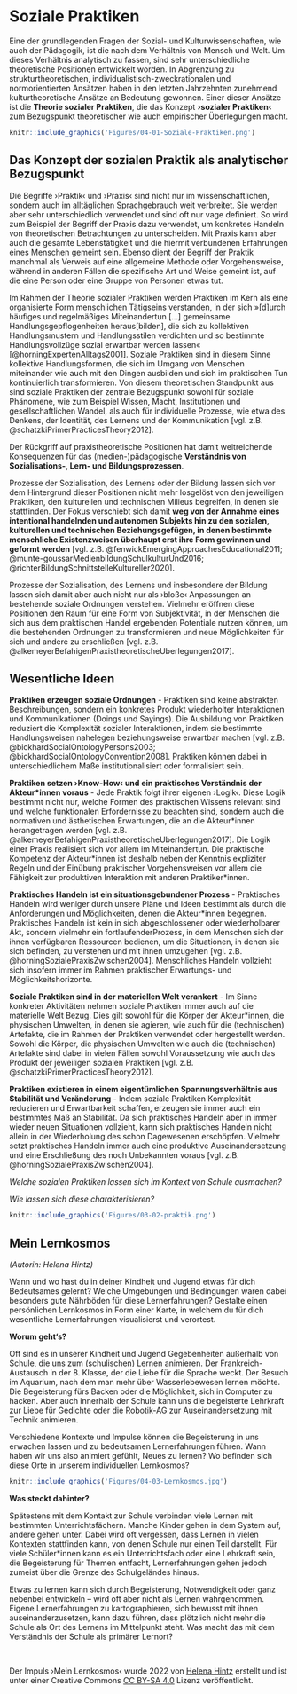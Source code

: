 # Soziale Praktiken

Eine der grundlegenden Fragen der Sozial- und Kulturwissenschaften, wie auch der Pädagogik, ist die nach dem Verhältnis von Mensch und Welt. Um dieses Verhältnis analytisch zu fassen, sind sehr unterschiedliche theoretische Positionen entwickelt worden. In Abgrenzung zu strukturtheoretischen, individualistisch-zweckrationalen und normorientierten Ansätzen haben in den letzten Jahrzehnten zunehmend kulturtheoretische Ansätze an Bedeutung gewonnen. Einer dieser Ansätze ist die **Theorie sozialer Praktiken**, die das Konzept **›sozialer Praktiken‹** zum Bezugspunkt theoretischer wie auch empirischer Überlegungen macht.

```{r, echo=FALSE, fig.align='center', dev='png'}
knitr::include_graphics('Figures/04-01-Soziale-Praktiken.png')
```

## Das Konzept der sozialen Praktik als analytischer Bezugspunkt

Die Begriffe ›Praktik‹ und ›Praxis‹ sind nicht nur im wissenschaftlichen, sondern auch im alltäglichen Sprachgebrauch weit verbreitet. Sie werden aber sehr unterschiedlich verwendet und sind oft nur vage definiert. So wird zum Beispiel der Begriff der Praxis dazu verwendet, um konkretes Handeln von theoretischen Betrachtungen zu unterscheiden. Mit Praxis kann aber auch die gesamte Lebenstätigkeit und die hiermit verbundenen Erfahrungen eines Menschen gemeint sein. Ebenso dient der Begriff der Praktik manchmal als Verweis auf eine allgemeine Methode oder Vorgehensweise, während in anderen Fällen die spezifische Art und Weise gemeint ist, auf die eine Person oder eine Gruppe von Personen etwas tut.

Im Rahmen der Theorie sozialer Praktiken werden Praktiken im Kern als eine organisierte Form menschlichen Tätigseins verstanden, in der sich »[d]urch häufiges und regelmäßiges Miteinandertun […] gemeinsame Handlungsgepflogenheiten heraus[bilden], die sich zu kollektiven Handlungsmustern und Handlungsstilen verdichten und so bestimmte Handlungsvollzüge sozial erwartbar werden lassen« [@horningExpertenAlltags2001]. Soziale Praktiken sind in diesem Sinne kollektive Handlungsformen, die sich im Umgang von Menschen miteinander wie auch mit den Dingen ausbilden und sich im praktischen Tun kontinuierlich transformieren. Von diesem theoretischen Standpunkt aus sind soziale Praktiken der zentrale Bezugspunkt sowohl für soziale Phänomene, wie zum Beispiel Wissen, Macht, Institutionen und gesellschaftlichen Wandel, als auch für individuelle Prozesse, wie etwa des Denkens, der Identität, des Lernens und der Kommunikation [vgl. z.B. @schatzkiPrimerPracticesTheory2012].

Der Rückgriff auf praxistheoretische Positionen hat damit weitreichende Konsequenzen für das (medien-)pädagogische **Verständnis von Sozialisations-, Lern- und Bildungsprozessen**.

Prozesse der Sozialisation, des Lernens oder der Bildung lassen sich vor dem Hintergrund dieser Positionen nicht mehr losgelöst von den jeweiligen Praktiken, den kulturellen und technischen Milieus begreifen, in denen sie stattfinden. Der Fokus verschiebt sich damit **weg von der Annahme eines intentional handelnden und autonomen Subjekts hin zu den sozialen, kulturellen und technischen Beziehungsgefügen, in denen bestimmte menschliche Existenzweisen überhaupt erst ihre Form gewinnen und geformt werden** [vgl. z.B. @fenwickEmergingApproachesEducational2011; @munte-goussarMedienbildungSchulkulturUnd2016; @richterBildungSchnittstelleKultureller2020].

Prozesse der Sozialisation, des Lernens und insbesondere der Bildung lassen sich damit aber auch nicht nur als ›bloße‹ Anpassungen an bestehende soziale Ordnungen verstehen. Vielmehr eröffnen diese Positionen den Raum für eine Form von Subjektivität, in der Menschen die sich aus dem praktischen Handel ergebenden Potentiale nutzen können, um die bestehenden Ordnungen zu transformieren und neue Möglichkeiten für sich und andere zu erschließen [vgl. z.B. @alkemeyerBefahigenPraxistheoretischeUberlegungen2017].

## Wesentliche Ideen

**Praktiken erzeugen soziale Ordnungen** - Praktiken sind keine abstrakten Beschreibungen, sondern ein konkretes Produkt wiederholter Interaktionen und Kommunikationen (Doings und Sayings). Die Ausbildung von Praktiken reduziert die Komplexität sozialer Interaktionen, indem sie bestimmte Handlungsweisen nahelegen beziehungsweise erwartbar machen [vgl. z.B. @bickhardSocialOntologyPersons2003; @bickhardSocialOntologyConvention2008]. Praktiken können dabei in unterschiedlichem Maße institutionalisiert oder formalisiert sein.

**Praktiken setzen ›Know-How‹ und ein praktisches Verständnis der Akteur\*innen voraus** - Jede Praktik folgt ihrer eigenen ›Logik‹. Diese Logik bestimmt nicht nur, welche Formen des praktischen Wissens relevant sind und welche funktionalen Erfordernisse zu beachten sind, sondern auch die normativen und ästhetischen Erwartungen, die an die Akteur\*innen herangetragen werden [vgl. z.B. @alkemeyerBefahigenPraxistheoretischeUberlegungen2017]. Die Logik einer Praxis realisiert sich vor allem im Miteinandertun. Die praktische Kompetenz der Akteur\*innen ist deshalb neben der Kenntnis expliziter Regeln und der Einübung praktischer Vorgehensweisen vor allem die Fähigkeit zur produktiven Interaktion mit anderen Praktiker\*innen.

**Praktisches Handeln ist ein situationsgebundener Prozess** - Praktisches Handeln wird weniger durch unsere Pläne und Ideen bestimmt als durch die Anforderungen und Möglichkeiten, denen die Akteur\*innen begegnen. Praktisches Handeln ist kein in sich abgeschlossener oder wiederholbarer Akt, sondern vielmehr ein fortlaufenderProzess, in dem Menschen sich der ihnen verfügbaren Ressourcen bedienen, um die Situationen, in denen sie sich befinden, zu verstehen und mit ihnen umzugehen [vgl. z.B. @horningSozialePraxisZwischen2004]. Menschliches Handeln vollzieht sich insofern immer im Rahmen praktischer Erwartungs- und Möglichkeitshorizonte.

**Soziale Praktiken sind in der materiellen Welt verankert** - Im Sinne konkreter Aktivitäten nehmen soziale Praktiken immer auch auf die materielle Welt Bezug. Dies gilt sowohl für die Körper der Akteur\*innen, die physischen Umwelten, in denen sie agieren, wie auch für die (technischen) Artefakte, die im Rahmen der Praktiken verwendet oder hergestellt werden. Sowohl die Körper, die physischen Umwelten wie auch die (technischen) Artefakte sind dabei in vielen Fällen sowohl Voraussetzung wie auch das Produkt der jeweiligen sozialen Praktiken [vgl. z.B. @schatzkiPrimerPracticesTheory2012].

**Praktiken existieren in einem eigentümlichen Spannungsverhältnis aus Stabilität und Veränderung** - Indem soziale Praktiken Komplexität reduzieren und Erwartbarkeit schaffen, erzeugen sie immer auch ein bestimmtes Maß an Stabilität. Da sich praktisches Handeln aber in immer wieder neuen Situationen vollzieht, kann sich praktisches Handeln nicht allein in der Wiederholung des schon Dagewesenen erschöpfen. Vielmehr setzt praktisches Handeln immer auch eine produktive Auseinandersetzung und eine Erschließung des noch Unbekannten voraus [vgl. z.B. @horningSozialePraxisZwischen2004].

::: {.blackbox data-latex=""}
*Welche sozialen Praktiken lassen sich im Kontext von Schule ausmachen?*

*Wie lassen sich diese charakterisieren?*
:::


```{r, echo=FALSE, fig.align='center', dev='png'}
knitr::include_graphics('Figures/03-02-praktik.png')
```

## Mein Lernkosmos

*(Autorin: Helena Hintz)*

Wann und wo hast du in deiner Kindheit und Jugend etwas für dich Bedeutsames gelernt? Welche Umgebungen und Bedingungen waren dabei besonders gute Nährböden für diese Lernerfahrungen? Gestalte einen persönlichen Lernkosmos in Form einer Karte, in welchem du für dich wesentliche Lernerfahrungen visualisierst und verortest.

**Worum geht‘s?**

Oft sind es in unserer Kindheit und Jugend Gegebenheiten außerhalb von Schule, die uns zum (schulischen) Lernen animieren. Der Frankreich-Austausch in der 8. Klasse, der die Liebe für die Sprache weckt. Der Besuch im Aquarium, nach dem man mehr über Wasserlebewesen lernen möchte. Die Begeisterung fürs Backen oder die Möglichkeit, sich in Computer zu hacken. Aber auch innerhalb der Schule kann uns die begeisterte Lehrkraft zur Liebe für Gedichte oder die Robotik-AG zur Auseinandersetzung mit Technik animieren.

Verschiedene Kontexte und Impulse können die Begeisterung in uns erwachen lassen und zu bedeutsamen Lernerfahrungen führen. Wann haben wir uns also animiert gefühlt, Neues zu lernen? Wo befinden sich diese Orte in unserem individuellen Lernkosmos?

```{r, echo=FALSE, fig.align='center', dev='png'}
knitr::include_graphics('Figures/04-03-Lernkosmos.jpg')
```

**Was steckt dahinter?**

Spätestens mit dem Kontakt zur Schule verbinden viele Lernen mit bestimmten Unterrichtsfächern. Manche Kinder gehen in dem System auf, andere gehen unter. Dabei wird oft vergessen, dass Lernen in vielen Kontexten stattfinden kann, von denen Schule nur einen Teil darstellt. Für viele Schüler*innen kann es ein Unterrichtsfach oder eine Lehrkraft sein, die Begeisterung für Themen entfacht, Lernerfahrungen gehen jedoch zumeist über die Grenze des Schulgeländes hinaus.

Etwas zu lernen kann sich durch Begeisterung, Notwendigkeit oder ganz nebenbei entwickeln – wird oft aber nicht als Lernen wahrgenommen. Eigene Lernerfahrungen zu kartographieren, sich bewusst mit ihnen auseinanderzusetzen, kann dazu führen, dass plötzlich nicht mehr die Schule als Ort des Lernens im Mittelpunkt steht. Was macht das mit dem Verständnis der Schule als primärer Lernort?

&nbsp;

:::: {.licencebox data-latex="{licencebox}"}

Der Impuls ›Mein Lernkosmos‹ wurde 2022 von [Helena Hintz](mailto:hel.hintz@gmail.com) erstellt und ist unter einer Creative Commons [CC BY-SA 4.0](https://creativecommons.org/licenses/by-sa/4.0/) Lizenz veröffentlicht.

::::

